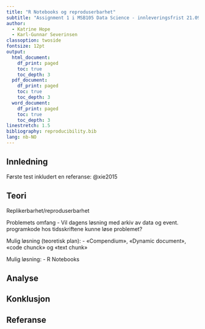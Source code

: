 ```yaml
---
title: "R Notebooks og reproduserbarhet"
subtitle: "Assignment 1 i MSB105 Data Science - innleveringsfrist 21.09.20"
author: 
  - Katrine Hope
  - Karl-Gunnar Severinsen
classoption: twoside
fontsize: 12pt
output:
  html_document:
    df_print: paged
    toc: true
    toc_depth: 3
  pdf_document:
    df_print: paged
    toc: true
    toc_depth: 3
  word_document:
    df_print: paged
    toc: true
    toc_depth: 3
linestretch: 1.5
bibliography: reproducibility.bib
lang: nb-NO
---
```



## Innledning

Første test inkludert en referanse: @xie2015

## Teori

Replikerbarhet/reproduserbarhet

Problemets omfang
- Vil dagens løsning med arkiv av data og event. programkode hos tidsskriftene
kunne løse problemet?

Mulig løsning (teoretisk plan):
- «Compendium», «Dynamic document», «code chunck» og «text chunk»

Mulig løsning:
- R Notebooks

## Analyse

## Konklusjon

## Referanse

